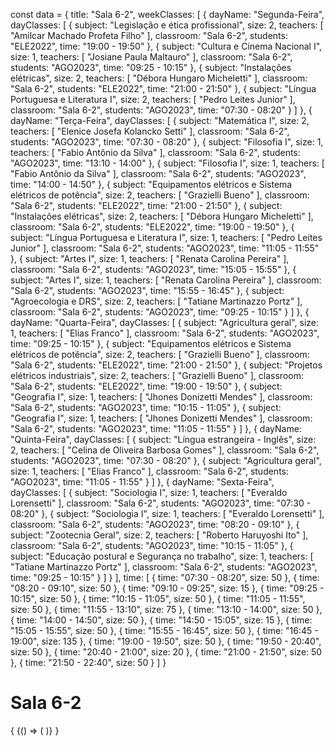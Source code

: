 const data = {
  title: "Sala 6-2",
  weekClasses: [
    {
      dayName: "Segunda-Feira",
      dayClasses: [
        {
          subject: "Legislação e ética profissional",
          size: 2,
          teachers: [
            "Amilcar Machado Profeta Filho"
          ],
          classroom: "Sala 6-2",
          students: "ELE2022",
          time: "19:00 - 19:50"
        },
        {
          subject: "Cultura e Cinema Nacional I",
          size: 1,
          teachers: [
            "Josiane Paula Maltauro"
          ],
          classroom: "Sala 6-2",
          students: "AGO2023",
          time: "09:25 - 10:15"
        },
        {
          subject: "Instalações elétricas",
          size: 2,
          teachers: [
            "Débora Hungaro Micheletti"
          ],
          classroom: "Sala 6-2",
          students: "ELE2022",
          time: "21:00 - 21:50"
        },
        {
          subject: "Língua Portuguesa e Literatura I",
          size: 2,
          teachers: [
            "Pedro Leites Junior"
          ],
          classroom: "Sala 6-2",
          students: "AGO2023",
          time: "07:30 - 08:20"
        }
      ]
    },
    {
      dayName: "Terça-Feira",
      dayClasses: [
        {
          subject: "Matemática I",
          size: 2,
          teachers: [
            "Elenice Josefa Kolancko Setti"
          ],
          classroom: "Sala 6-2",
          students: "AGO2023",
          time: "07:30 - 08:20"
        },
        {
          subject: "Filosofia I",
          size: 1,
          teachers: [
            "Fabio Antônio da Silva"
          ],
          classroom: "Sala 6-2",
          students: "AGO2023",
          time: "13:10 - 14:00"
        },
        {
          subject: "Filosofia I",
          size: 1,
          teachers: [
            "Fabio Antônio da Silva"
          ],
          classroom: "Sala 6-2",
          students: "AGO2023",
          time: "14:00 - 14:50"
        },
        {
          subject: "Equipamentos elétricos e Sistema elétricos de potência",
          size: 2,
          teachers: [
            "Grazielli Bueno"
          ],
          classroom: "Sala 6-2",
          students: "ELE2022",
          time: "21:00 - 21:50"
        },
        {
          subject: "Instalações elétricas",
          size: 2,
          teachers: [
            "Débora Hungaro Micheletti"
          ],
          classroom: "Sala 6-2",
          students: "ELE2022",
          time: "19:00 - 19:50"
        },
        {
          subject: "Língua Portuguesa e Literatura I",
          size: 1,
          teachers: [
            "Pedro Leites Junior"
          ],
          classroom: "Sala 6-2",
          students: "AGO2023",
          time: "11:05 - 11:55"
        },
        {
          subject: "Artes I",
          size: 1,
          teachers: [
            "Renata Carolina Pereira"
          ],
          classroom: "Sala 6-2",
          students: "AGO2023",
          time: "15:05 - 15:55"
        },
        {
          subject: "Artes I",
          size: 1,
          teachers: [
            "Renata Carolina Pereira"
          ],
          classroom: "Sala 6-2",
          students: "AGO2023",
          time: "15:55 - 16:45"
        },
        {
          subject: "Agroecologia e DRS",
          size: 2,
          teachers: [
            "Tatiane Martinazzo Portz"
          ],
          classroom: "Sala 6-2",
          students: "AGO2023",
          time: "09:25 - 10:15"
        }
      ]
    },
    {
      dayName: "Quarta-Feira",
      dayClasses: [
        {
          subject: "Agricultura geral",
          size: 1,
          teachers: [
            "Elias Franco"
          ],
          classroom: "Sala 6-2",
          students: "AGO2023",
          time: "09:25 - 10:15"
        },
        {
          subject: "Equipamentos elétricos e Sistema elétricos de potência",
          size: 2,
          teachers: [
            "Grazielli Bueno"
          ],
          classroom: "Sala 6-2",
          students: "ELE2022",
          time: "21:00 - 21:50"
        },
        {
          subject: "Projetos elétricos industriais",
          size: 2,
          teachers: [
            "Grazielli Bueno"
          ],
          classroom: "Sala 6-2",
          students: "ELE2022",
          time: "19:00 - 19:50"
        },
        {
          subject: "Geografia I",
          size: 1,
          teachers: [
            "Jhones Donizetti Mendes"
          ],
          classroom: "Sala 6-2",
          students: "AGO2023",
          time: "10:15 - 11:05"
        },
        {
          subject: "Geografia I",
          size: 1,
          teachers: [
            "Jhones Donizetti Mendes"
          ],
          classroom: "Sala 6-2",
          students: "AGO2023",
          time: "11:05 - 11:55"
        }
      ]
    },
    {
      dayName: "Quinta-Feira",
      dayClasses: [
        {
          subject: "Língua estrangeira - Inglês",
          size: 2,
          teachers: [
            "Celina de Oliveira Barbosa Gomes"
          ],
          classroom: "Sala 6-2",
          students: "AGO2023",
          time: "07:30 - 08:20"
        },
        {
          subject: "Agricultura geral",
          size: 1,
          teachers: [
            "Elias Franco"
          ],
          classroom: "Sala 6-2",
          students: "AGO2023",
          time: "11:05 - 11:55"
        }
      ]
    },
    {
      dayName: "Sexta-Feira",
      dayClasses: [
        {
          subject: "Sociologia I",
          size: 1,
          teachers: [
            "Everaldo Lorensetti"
          ],
          classroom: "Sala 6-2",
          students: "AGO2023",
          time: "07:30 - 08:20"
        },
        {
          subject: "Sociologia I",
          size: 1,
          teachers: [
            "Everaldo Lorensetti"
          ],
          classroom: "Sala 6-2",
          students: "AGO2023",
          time: "08:20 - 09:10"
        },
        {
          subject: "Zootecnia Geral",
          size: 2,
          teachers: [
            "Roberto Haruyoshi Ito"
          ],
          classroom: "Sala 6-2",
          students: "AGO2023",
          time: "10:15 - 11:05"
        },
        {
          subject: "Educação postural e Segurança no trabalho",
          size: 1,
          teachers: [
            "Tatiane Martinazzo Portz"
          ],
          classroom: "Sala 6-2",
          students: "AGO2023",
          time: "09:25 - 10:15"
        }
      ]
    }
  ],
  time: [
    {
      time: "07:30 - 08:20",
      size: 50
    },
    {
      time: "08:20 - 09:10",
      size: 50
    },
    {
      time: "09:10 - 09:25",
      size: 15
    },
    {
      time: "09:25 - 10:15",
      size: 50
    },
    {
      time: "10:15 - 11:05",
      size: 50
    },
    {
      time: "11:05 - 11:55",
      size: 50
    },
    {
      time: "11:55 - 13:10",
      size: 75
    },
    {
      time: "13:10 - 14:00",
      size: 50
    },
    {
      time: "14:00 - 14:50",
      size: 50
    },
    {
      time: "14:50 - 15:05",
      size: 15
    },
    {
      time: "15:05 - 15:55",
      size: 50
    },
    {
      time: "15:55 - 16:45",
      size: 50
    },
    {
      time: "16:45 - 19:00",
      size: 135
    },
    {
      time: "19:00 - 19:50",
      size: 50
    },
    {
      time: "19:50 - 20:40",
      size: 50
    },
    {
      time: "20:40 - 21:00",
      size: 20
    },
    {
      time: "21:00 - 21:50",
      size: 50
    },
    {
      time: "21:50 - 22:40",
      size: 50
    }
  ]
}

# Sala 6-2

<div>
  {
    <BrowserOnly>
      {() => (
        <Grid
          title={data.title}
          weekClasses={data.weekClasses}
          time={data.time}
        />
      )}
    </BrowserOnly>
  }
</div>
